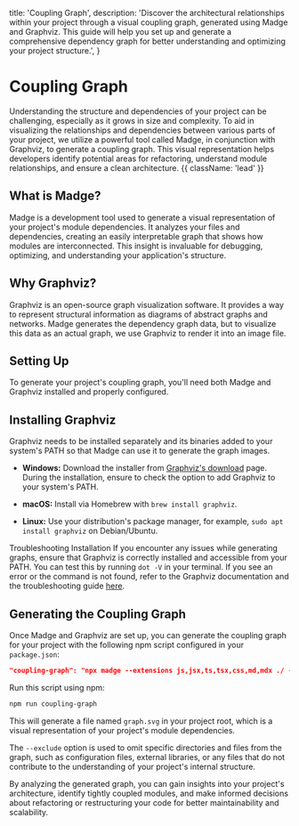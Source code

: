   title: 'Coupling Graph',
  description:
    'Discover the architectural relationships within your project through a visual coupling graph, generated using Madge and Graphviz. This guide will help you set up and generate a comprehensive dependency graph for better understanding and optimizing your project structure.',
}

# Coupling Graph

Understanding the structure and dependencies of your project can be challenging, especially as it grows in size and complexity. To aid in visualizing the relationships and dependencies between various parts of your project, we utilize a powerful tool called Madge, in conjunction with Graphviz, to generate a coupling graph. This visual representation helps developers identify potential areas for refactoring, understand module relationships, and ensure a clean architecture. {{ className: 'lead' }}

## What is Madge?

Madge is a development tool used to generate a visual representation of your project's module dependencies. It analyzes your files and dependencies, creating an easily interpretable graph that shows how modules are interconnected. This insight is invaluable for debugging, optimizing, and understanding your application's structure.

## Why Graphviz?

Graphviz is an open-source graph visualization software. It provides a way to represent structural information as diagrams of abstract graphs and networks. Madge generates the dependency graph data, but to visualize this data as an actual graph, we use Graphviz to render it into an image file.

## Setting Up

To generate your project's coupling graph, you'll need both Madge and Graphviz installed and properly configured.

## Installing Graphviz

Graphviz needs to be installed separately and its binaries added to your system's PATH so that Madge can use it to generate the graph images.

- **Windows:** Download the installer from [Graphviz's download](https://graphviz.org/download/) page. During the installation, ensure to check the option to add Graphviz to your system's PATH.

- **macOS:** Install via Homebrew with `brew install graphviz`.

- **Linux:** Use your distribution's package manager, for example, `sudo apt install graphviz` on Debian/Ubuntu.

Troubleshooting Installation
If you encounter any issues while generating graphs, ensure that Graphviz is correctly installed and accessible from your PATH. You can test this by running `dot -V` in your terminal. If you see an error or the command is not found, refer to the Graphviz documentation and the troubleshooting guide [here](https://github.com/pahen/madge/issues/257).

## Generating the Coupling Graph

Once Madge and Graphviz are set up, you can generate the coupling graph for your project with the following npm script configured in your `package.json`:

```json
"coupling-graph": "npx madge --extensions js,jsx,ts,tsx,css,md,mdx ./ --exclude \".next|tailwind.config.js|reset.d.ts|prettier.config.js|postcss.config.js|playwright.config.ts|next.config.js|next-env.d.ts|instrumentation.ts|e2e/|README.md|.storybook/|.eslintrc.js\" --image graph.svg",
```

Run this script using npm:

```bash
npm run coupling-graph
```

This will generate a file named `graph.svg` in your project root, which is a visual representation of your project's module dependencies.

The `--exclude` option is used to omit specific directories and files from the graph, such as configuration files, external libraries, or any files that do not contribute to the understanding of your project's internal structure.

By analyzing the generated graph, you can gain insights into your project's architecture, identify tightly coupled modules, and make informed decisions about refactoring or restructuring your code for better maintainability and scalability.
